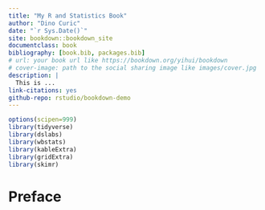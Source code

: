 ```yaml
---
title: "My R and Statistics Book"
author: "Dino Curic"
date: "`r Sys.Date()`"
site: bookdown::bookdown_site
documentclass: book
bibliography: [book.bib, packages.bib]
# url: your book url like https://bookdown.org/yihui/bookdown
# cover-image: path to the social sharing image like images/cover.jpg
description: |
  This is ...
link-citations: yes
github-repo: rstudio/bookdown-demo
---
```


```r
options(scipen=999)
library(tidyverse)
library(dslabs)
library(wbstats)
library(kableExtra)
library(gridExtra)
library(skimr)
```

# Preface {-}